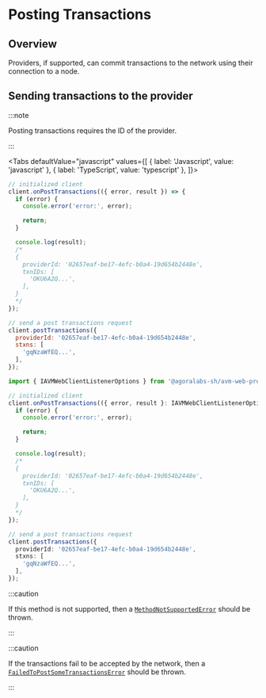 
# Posting Transactions

<TOCInline
  maxHeadingLevel={4}
  toc={toc}
/>

## Overview

Providers, if supported, can commit transactions to the network using their connection to a node.

## Sending transactions to the provider

:::note

Posting transactions requires the ID of the provider.

:::

<Tabs
  defaultValue="javascript"
  values={[
    { label: 'Javascript', value: 'javascript' },
    { label: 'TypeScript', value: 'typescript' },
  ]}>
  <TabItem value="javascript">

```js
// initialized client
client.onPostTransactions(({ error, result }) => {
  if (error) {
    console.error('error:', error);

    return;
  }

  console.log(result);
  /*
  {
    providerId: '02657eaf-be17-4efc-b0a4-19d654b2448e',
    txnIDs: [
      'OKU6A2Q...',
    ],
  }
  */
});

// send a post transactions request
client.postTransactions({
  providerId: '02657eaf-be17-4efc-b0a4-19d654b2448e',
  stxns: [
    'gqNzaWfEQ...',
  ],
});
```

  </TabItem>
  <TabItem value="typescript">

```typescript
import { IAVMWebClientListenerOptions } from '@agoralabs-sh/avm-web-provider';

// initialized client
client.onPostTransactions(({ error, result }: IAVMWebClientListenerOptions) => {
  if (error) {
    console.error('error:', error);

    return;
  }

  console.log(result);
  /*
  {
    providerId: '02657eaf-be17-4efc-b0a4-19d654b2448e',
    txnIDs: [
      'OKU6A2Q...',
    ],
  }
  */
});

// send a post transactions request
client.postTransactions({
  providerId: '02657eaf-be17-4efc-b0a4-19d654b2448e',
  stxns: [
    'gqNzaWfEQ...',
  ],
});
```

  </TabItem>
</Tabs>

:::caution

If this method is not supported, then a [`MethodNotSupportedError`](../../api-reference/errors#methodnotsupportederror) should be thrown.

:::

:::caution

If the transactions fail to be accepted by the network, then a [`FailedToPostSomeTransactionsError`](../../api-reference/errors#failedtopostsometransactionserror) should be thrown.

:::
